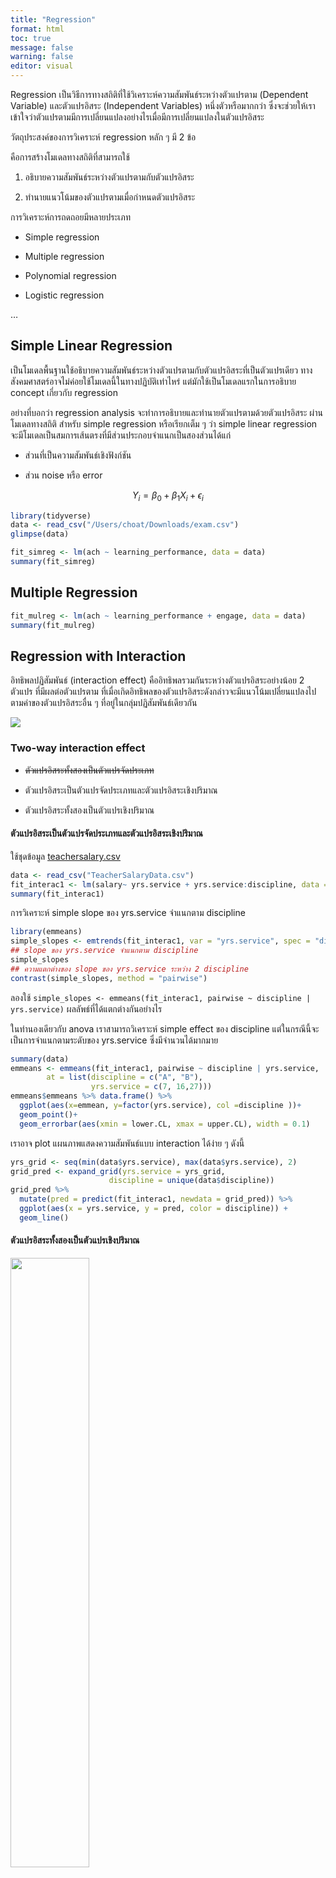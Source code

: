 ```yaml
---
title: "Regression"
format: html
toc: true
message: false
warning: false
editor: visual
---
```



Regression เป็นวิธีการทางสถิติที่ใช้วิเคราะห์ความสัมพันธ์ระหว่างตัวแปรตาม (Dependent Variable) และตัวแปรอิสระ (Independent Variables) หนึ่งตัวหรือมากกว่า ซึ่งจะช่วยให้เราเข้าใจว่าตัวแปรตามมีการเปลี่ยนแปลงอย่างไรเมื่อมีการเปลี่ยนแปลงในตัวแปรอิสระ

วัตถุประสงค์ของการวิเคราะห์ regression หลัก ๆ มี 2 ข้อ

คือการสร้างโมเดลทางสถิติที่สามารถใช้

1. อธิบายความสัมพันธ์ระหว่างตัวแปรตามกับตัวแปรอิสระ

2. ทำนายแนวโน้มของตัวแปรตามเมื่อกำหนดตัวแปรอิสระ


การวิเคราะห์การถดถอยมีหลายประเภท 

- Simple regression

- Multiple regression

- Polynomial regression

- Logistic regression

...





## Simple Linear Regression

เป็นโมเดลพื้นฐานใช้อธิบายความสัมพันธ์ระหว่างตัวแปรตามกับตัวแปรอิสระที่เป็นตัวแปรเดียว ทางสังคมศาสตร์อาจไม่ค่อยใช้โมเดลนี้ในทางปฏิบัติเท่าไหร่ แต่มักใช้เป็นโมเดลแรกในการอธิบาย concept เกี่ยวกับ regression 

อย่างที่บอกว่า regression analysis จะทำการอธิบายและทำนายตัวแปรตามด้วยตัวแปรอิสระ ผ่านโมเดลทางสถิติ สำหรับ simple regression หรือเรียกเต็ม ๆ ว่า simple linear regression จะมีโมเดลเป็นสมการเส้นตรงที่มีส่วนประกอบจำแนกเป็นสองส่วนได้แก่

- ส่วนที่เป็นความสัมพันธ์เชิงฟังก์ชัน

- ส่วน noise หรือ error

$$
Y_i = \beta_0 + \beta_1X_i + \epsilon_i
$$


```r
library(tidyverse)
data <- read_csv("/Users/choat/Downloads/exam.csv")
glimpse(data)
```


```r
fit_simreg <- lm(ach ~ learning_performance, data = data)
summary(fit_simreg)
```

## Multiple Regression

```r
fit_mulreg <- lm(ach ~ learning_performance + engage, data = data)
summary(fit_mulreg)
```

## Regression with Interaction

อิทธิพลปฏิสัมพันธ์ (interaction effect) คืออิทธิพลรวมกันระหว่างตัวแปรอิสระอย่างน้อย 2 ตัวแปร ที่มีผลต่อตัวแปรตาม ที่เมื่อเกิดอิทธิพลของตัวแปรอิสระดังกล่าวจะมีแนวโน้มเปลี่ยนแปลงไปตามค่าของตัวแปรอิสระอื่น ๆ ที่อยู่ในกลุ่มปฏิสัมพันธ์เดียวกัน

![](https://datakruroo.github.io/Programming/data_analysis/img/interaction.png)

### Two-way interaction effect

- ~~ตัวแปรอิสระทั้งสองเป็นตัวแปรจัดประเภท~~

- ตัวแปรอิสระเป็นตัวแปรจัดประเภทและตัวแปรอิสระเชิงปริมาณ

- ตัวแปรอิสระทั้งสองเป็นตัวแปรเชิงปริมาณ

#### ตัวแปรอิสระเป็นตัวแปรจัดประเภทและตัวแปรอิสระเชิงปริมาณ

ใช้ชุดข้อมูล [teachersalary.csv](TeacherSalaryData.csv)

```r
data <- read_csv("TeacherSalaryData.csv")
fit_interac1 <- lm(salary~ yrs.service + yrs.service:discipline, data =data)
summary(fit_interac1)
```

การวิเคราะห์ simple slope ของ yrs.service จำแนกตาม discipline

```r
library(emmeans)
simple_slopes <- emtrends(fit_interac1, var = "yrs.service", spec = "discipline")
## slope ของ yrs.service จำแนกตาม discipline
simple_slopes 
## ความแตกต่างของ slope ของ yrs.service ระหว่าง 2 discipline
contrast(simple_slopes, method = "pairwise")
```

ลองใช้ `simple_slopes <- emmeans(fit_interac1, pairwise ~ discipline | yrs.service)
` ผลลัพธ์ที่ได้แตกต่างกันอย่างไร


ในทำนองเดียวกับ anova เราสามารถวิเคราะห์ simple effect ของ discipline แต่ในกรณีนี้จะเป็นการจำแนกตามระดับของ yrs.service ซึ่งมีจำนวนได้มากมาย

```r
summary(data)
emmeans <- emmeans(fit_interac1, pairwise ~ discipline | yrs.service, 
        at = list(discipline = c("A", "B"), 
                  yrs.service = c(7, 16,27)))
emmeans$emmeans %>% data.frame() %>% 
  ggplot(aes(x=emmean, y=factor(yrs.service), col =discipline ))+
  geom_point()+
  geom_errorbar(aes(xmin = lower.CL, xmax = upper.CL), width = 0.1)
```


เราอาจ plot แผนภาพแสดงความสัมพันธ์แบบ interaction ได้ง่าย ๆ ดังนี้

```r
yrs_grid <- seq(min(data$yrs.service), max(data$yrs.service), 2)
grid_pred <- expand_grid(yrs.service = yrs_grid,
                      discipline = unique(data$discipline))
grid_pred %>% 
  mutate(pred = predict(fit_interac1, newdata = grid_pred)) %>% 
  ggplot(aes(x = yrs.service, y = pred, color = discipline)) +
  geom_line()
```



#### ตัวแปรอิสระทั้งสองเป็นตัวแปรเชิงปริมาณ

![](img/interaction2.png){width="50%"}

```r
data <- read_csv("eff.csv")
glimpse(data)
```



## Polynomial Regression

```r
library(gapminder)
library(ggforce)

gapminder %>% 
  filter(year=="2007") %>% 
  ggplot(aes(x = gdpPercap, y=lifeExp))+
  geom_point()+
  geom_smooth()
```

การสร้าง term polynomial อาจทำได้สองวิธีการ วิธีการแรกคือการใช้ฟังก์ชัน identity function (`I()`) และวิธีการที่สองคือการใช้ `poly()` ความแตกต่างระหว่างการสร้างเทอมพหุนามของทั้งสองวิธีการคือ 

- `I()` เป็นวิธีการสร้างพหุนามโดยตรง โดยเราจะใส่ตัวแปรที่ต้องการยกกำลังในฟังก์ชันนี้ ตัวอย่างเช่น I(x^2) หมายถึงการสร้างเทอม x^2 ที่ใช้ในโมเดลการถดถอย ดังนั้นการแปลความหมาย slope ของตัวแปรที่เป็นพหุนามนี้สามารถทำได้อย่างตรงไปตรงมา เพราะตัวแปรต่าง ๆ อยู่ในสเกลต้นฉบับ

- ปัญหาหนึ่งของการใช้ `I()` คือ multicollinearity!!!

- `poly()` จะสร้างเทอมพหุนามที่เรียกว่า orthogonal polynomial ซึ่งจะทำให้เราไม่ต้องกังวลเรื่อง multicollinearity แต่ต้องแลกมาด้วยการแปลความหมายความสัมพันธ์ที่ยาก เพราะตัวแปรที่ถูกแปลงเป็น orthogonal polynomial จะอยู่คนละสเกลกับตัวแปรเดิม การแปลงลักษณะนี้จึงเหมาะกับวัตถุประสงค์ในการทำนายมากกว่าอธิบายความสัมพันธ์ื


## Regression Diagnostics

regression เป็นโมเดลทางสถิติแบบ parametric ที่การใช้งานจะต้องอยู่ภายใต้ข้อตกลงเบื้องต้นของโมเดลที่ค่อนข้าง strict (แต่ก็ไม่ได้แปลว่าต้อง strict มาก ๆ )

- Independence

- Linearity

- Normality

- Homoscedasticity

- No Missing Values

- No Influential Outlier

  - Outlier คือ ค่าสังเกตที่ทำนายไม่ได้หรือมีประสิทธิภาพการทำนายด้วย regression ต่ำ (กล่าวคือมีค่าสัมบูรณ์ของ residual ที่มากเกินไป)
  
```r
gapminder %>% 
  filter(year=="2007") %>% 
  ggplot(aes(x = gdpPercap, y=lifeExp))+
  geom_point()+
  geom_smooth()+
  geom_ellipse(data = gapminder %>% 
                        filter(year=="2007") %>% 
                 filter(lifeExp < 60 & gdpPercap > 8000),
               aes(x0 = mean(gdpPercap), y0 = mean(lifeExp), 
                   a = 2*sd(gdpPercap), b = 2*sd(lifeExp), angle = 0),
               color = 'maroon', linetype = "dashed", fill = NA)
```



  - Leverage value คือ combination ของค่าสังเกตของตัวแปรอิสระที่ผิดปกติ กล่าวคือเป็น outlier ใน feature space ค่า leverage ไม่จำเป็นต้องมีผลต่อค่าของเส้นถดถอยเสมอไป มันเพียงแค่บอกว่าจุดนั้นอยู่ห่างไกลและมีศักยภาพที่จะส่งผลกระทบต่อโมเดล

$$
h_{ii} = x_i^T (X^T X)^{-1} x_i
$$
ค่า $h_{ii}$ มีค่าอยู่ในช่วง [0,1] ถ้ามีค่าใกล้ 1.0 แสดงว่าค่าสังเกตของตัวแปรอิสระนั้นมีแนวโน้มอยู่ใกล้จากแนวโน้มส่วนใหญ่

  - Influential observation คือค่าสังเกตที่มีอิทธิพลต่อการประมาณค่าพารามิเตอร์ในโมเดลมากกว่าปกติ การประเมินค่าสังเกตประเภทนี้ทำได้ด้วยสถิติ Cook's distance    

$$
D_i = \frac{(e_i^2)}{p \cdot MSE} \left( \frac{h_{ii}}{(1 - h_{ii})^2} \right)
$$

```r
library(patchwork)
p1 <- gapminder %>% 
  filter(year=="2007") %>% 
  ggplot(aes(x = gdpPercap, y=lifeExp))+
  geom_point()+
  geom_smooth()

p2 <- gapminder %>% 
  filter(year=="2007") %>% 
  filter(gdpPercap < 10000) %>%
  ggplot(aes(x = gdpPercap, y=lifeExp))+
  geom_point()+
  geom_smooth()
  
p1/p2
```


## Regression Remedials


1. Linearity

- เพิ่ม polynomial หรือ interaction terms เพื่อเพิ่มความซับซ้อนของโมเดล

- แปลงข้อมูลด้วยการใช้ log, square root, หรือการแปลงเชิงเส้นตรงแบบอื่น ๆ

- ใช้ Multivariate Adaptive Regression Splines (MARs) Generalized Additive Models (GAMs) เพื่อจับความสัมพันธ์ที่ไม่เป็นเชิงเส้น


2. Normality

- แปลงข้อมูล (log-transformation, square root, Box-Cox) เพื่อให้ residuals เป็นปกติมากขึ้น

- ใช้ robust regression เพื่อทนทานต่อผลกระทบของ outliers

- เพิ่มตัวแปรอิสระหรือเทอมของตัวแปรอิสระที่อาจหายไปเพื่อปรับปรุงการกระจายของ residuals


3. Homoscedasticity

- แปลงค่าตัวแปรตาม (เช่น log, square root) เพื่อลดความแปรปรวน

- ใช้ Weighted Least Squares (WLS) เพื่อปรับน้ำหนักให้กับจุดข้อมูลที่มีความแปรปรวนต่างกัน

- ใช้ heteroscedasticity-robust standard errors เพื่อปรับ standard errors ของโมเดล

4. No Influential Ouliers

- ลบหรือปรับค่าสังเกตที่ถูกระบุว่าเป็น influential outiers

- ใช้ robust regression


## Model Selection: Best Subset Regression

วิธีการหนึ่งที่ใช้ค้นหาโมเดลที่ดีที่สุดคือ best subset regression ซึ่งจะทำการสร้างโมเดลทุกโมเดลที่เป็นไปได้จากตัวแปรอิสระที่มี จากนั้นเปรียบเทียบ empirical fit ระหว่างโมเดลดังกล่าว

```r
#install.packages("leaps")
library(leaps)
data <- read_csv("TeacherSalaryData.csv")

reg_model <- regsubsets(salary ~ ., data=data %>% select(-1), nbest =2, nvmax = 6)
summary(reg_model)
```


